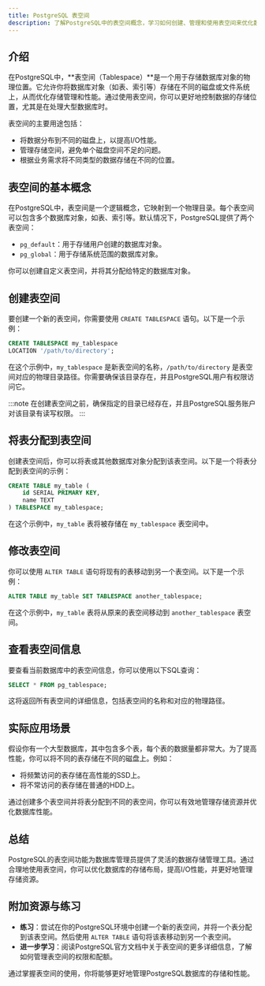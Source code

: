 ```yaml
---
title: PostgreSQL 表空间
description: 了解PostgreSQL中的表空间概念，学习如何创建、管理和使用表空间来优化数据库存储。
---
```


## 介绍

在PostgreSQL中，**表空间（Tablespace）**是一个用于存储数据库对象的物理位置。它允许你将数据库对象（如表、索引等）存储在不同的磁盘或文件系统上，从而优化存储管理和性能。通过使用表空间，你可以更好地控制数据的存储位置，尤其是在处理大型数据库时。

表空间的主要用途包括：
- 将数据分布到不同的磁盘上，以提高I/O性能。
- 管理存储空间，避免单个磁盘空间不足的问题。
- 根据业务需求将不同类型的数据存储在不同的位置。

## 表空间的基本概念

在PostgreSQL中，表空间是一个逻辑概念，它映射到一个物理目录。每个表空间可以包含多个数据库对象，如表、索引等。默认情况下，PostgreSQL提供了两个表空间：
- `pg_default`：用于存储用户创建的数据库对象。
- `pg_global`：用于存储系统范围的数据库对象。

你可以创建自定义表空间，并将其分配给特定的数据库对象。

## 创建表空间

要创建一个新的表空间，你需要使用 `CREATE TABLESPACE` 语句。以下是一个示例：

```sql
CREATE TABLESPACE my_tablespace
LOCATION '/path/to/directory';
```

在这个示例中，`my_tablespace` 是新表空间的名称，`/path/to/directory` 是表空间对应的物理目录路径。你需要确保该目录存在，并且PostgreSQL用户有权限访问它。

:::note
在创建表空间之前，确保指定的目录已经存在，并且PostgreSQL服务账户对该目录有读写权限。
:::

## 将表分配到表空间

创建表空间后，你可以将表或其他数据库对象分配到该表空间。以下是一个将表分配到表空间的示例：

```sql
CREATE TABLE my_table (
    id SERIAL PRIMARY KEY,
    name TEXT
) TABLESPACE my_tablespace;
```

在这个示例中，`my_table` 表将被存储在 `my_tablespace` 表空间中。

## 修改表空间

你可以使用 `ALTER TABLE` 语句将现有的表移动到另一个表空间。以下是一个示例：

```sql
ALTER TABLE my_table SET TABLESPACE another_tablespace;
```

在这个示例中，`my_table` 表将从原来的表空间移动到 `another_tablespace` 表空间。

## 查看表空间信息

要查看当前数据库中的表空间信息，你可以使用以下SQL查询：

```sql
SELECT * FROM pg_tablespace;
```

这将返回所有表空间的详细信息，包括表空间的名称和对应的物理路径。

## 实际应用场景

假设你有一个大型数据库，其中包含多个表，每个表的数据量都非常大。为了提高性能，你可以将不同的表存储在不同的磁盘上。例如：

- 将频繁访问的表存储在高性能的SSD上。
- 将不常访问的表存储在普通的HDD上。

通过创建多个表空间并将表分配到不同的表空间，你可以有效地管理存储资源并优化数据库性能。

## 总结

PostgreSQL的表空间功能为数据库管理员提供了灵活的数据存储管理工具。通过合理地使用表空间，你可以优化数据库的存储布局，提高I/O性能，并更好地管理存储资源。

## 附加资源与练习

- **练习**：尝试在你的PostgreSQL环境中创建一个新的表空间，并将一个表分配到该表空间。然后使用 `ALTER TABLE` 语句将该表移动到另一个表空间。
- **进一步学习**：阅读PostgreSQL官方文档中关于表空间的更多详细信息，了解如何管理表空间的权限和配额。

通过掌握表空间的使用，你将能够更好地管理PostgreSQL数据库的存储和性能。